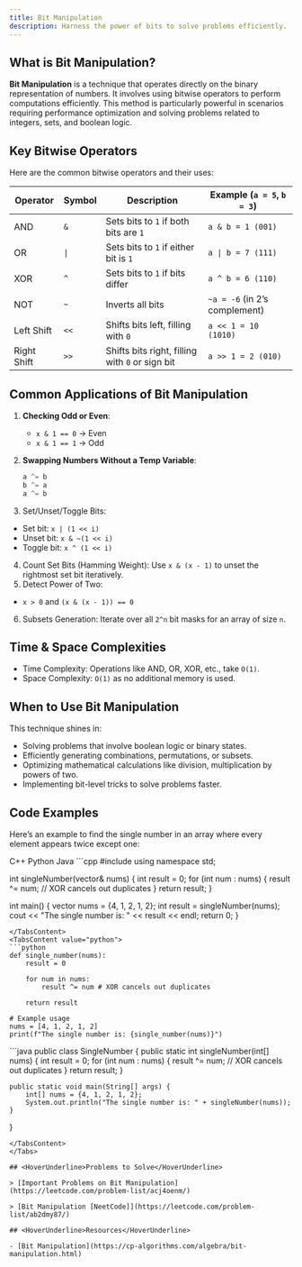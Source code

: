 ```yaml
---
title: Bit Manipulation
description: Harness the power of bits to solve problems efficiently.
---
```


## <HoverUnderline>What is Bit Manipulation?</HoverUnderline>

**Bit Manipulation** is a technique that operates directly on the binary representation of numbers. It involves using bitwise operators to perform computations efficiently. This method is particularly powerful in scenarios requiring performance optimization and solving problems related to integers, sets, and boolean logic.

## <HoverUnderline>Key Bitwise Operators</HoverUnderline>

Here are the common bitwise operators and their uses:

| Operator | Symbol | Description                          | Example (`a = 5`, `b = 3`) |
|----------|--------|--------------------------------------|----------------------------------------|
| AND      | `&`    | Sets bits to `1` if both bits are `1` | `a & b = 1 (001)`                      |
| OR       | `\|`   | Sets bits to `1` if either bit is `1`| `a \| b = 7 (111)`                      |
| XOR      | `^`    | Sets bits to `1` if bits differ      | `a ^ b = 6 (110)`                      |
| NOT      | `~`    | Inverts all bits                     | `~a = -6` (in 2’s complement)         |
| Left Shift | `<<` | Shifts bits left, filling with `0`   | `a << 1 = 10 (1010)`                  |
| Right Shift| `>>` | Shifts bits right, filling with `0` or sign bit | `a >> 1 = 2 (010)`           |

## <HoverUnderline>Common Applications of Bit Manipulation</HoverUnderline>

1. **Checking Odd or Even**:

   - `x & 1 == 0` → Even
   - `x & 1 == 1` → Odd

2. **Swapping Numbers Without a Temp Variable**:
   ```python
   a ^= b
   b ^= a
   a ^= b
   ```
3. Set/Unset/Toggle Bits:

- Set bit: `x | (1 << i)`
- Unset bit: `x & ~(1 << i)`
- Toggle bit: `x ^ (1 << i)`

4. Count Set Bits (Hamming Weight): Use `x & (x - 1)` to unset the rightmost set bit iteratively.
5. Detect Power of Two:

- `x > 0` and `(x & (x - 1)) == 0`

6. Subsets Generation: Iterate over all `2^n` bit masks for an array of size `n`.

## <HoverUnderline>Time & Space Complexities</HoverUnderline>

- Time Complexity: Operations like AND, OR, XOR, etc., take `O(1)`.
- Space Complexity: `O(1)` as no additional memory is used.

## <HoverUnderline>When to Use Bit Manipulation</HoverUnderline>

This technique shines in:

- Solving problems that involve boolean logic or binary states.
- Efficiently generating combinations, permutations, or subsets.
- Optimizing mathematical calculations like division, multiplication by powers of two.
- Implementing bit-level tricks to solve problems faster.

## <HoverUnderline>Code Examples</HoverUnderline>

Here’s an example to find the single number in an array where every element appears twice except one:

<Tabs defaultValue="python" className="pt-5 pb-1">
    <TabsList>
        <TabsTrigger value="cpp">C++</TabsTrigger>
        <TabsTrigger value="python">Python</TabsTrigger>
        <TabsTrigger value="java">Java</TabsTrigger>
    </TabsList>
<TabsContent value="cpp">
```cpp
#include <vector>
using namespace std;

int singleNumber(vector<int>& nums) {
    int result = 0;
    for (int num : nums) {
        result ^= num; // XOR cancels out duplicates
    }
    return result;
}

int main() {
    vector<int> nums = {4, 1, 2, 1, 2};
    int result = singleNumber(nums);
    cout << "The single number is: " << result << endl;
    return 0;
}
```
</TabsContent>
<TabsContent value="python">
```python
def single_number(nums):
    result = 0

    for num in nums:
        result ^= num # XOR cancels out duplicates

    return result

# Example usage
nums = [4, 1, 2, 1, 2]
print(f"The single number is: {single_number(nums)}")
```
</TabsContent>
<TabsContent value="java">
```java
public class SingleNumber {
    public static int singleNumber(int[] nums) {
        int result = 0;
        for (int num : nums) {
            result ^= num; // XOR cancels out duplicates
        }
        return result;
    }

    public static void main(String[] args) {
        int[] nums = {4, 1, 2, 1, 2};
        System.out.println("The single number is: " + singleNumber(nums));
    }
}
```
</TabsContent>
</Tabs>

## <HoverUnderline>Problems to Solve</HoverUnderline>

> [Important Problems on Bit Manipulation](https://leetcode.com/problem-list/acj4oenm/)

> [Bit Manipulation [NeetCode]](https://leetcode.com/problem-list/ab2dmy87/)

## <HoverUnderline>Resources</HoverUnderline>

- [Bit Manipulation](https://cp-algorithms.com/algebra/bit-manipulation.html)
